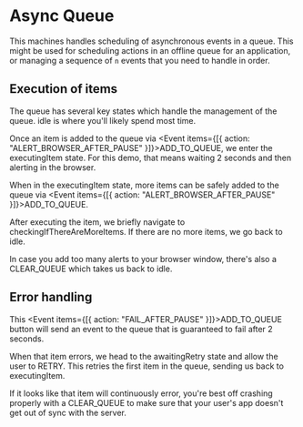 # Async Queue

This machines handles scheduling of asynchronous events in a queue. This might be used for scheduling actions in an offline queue for an application, or managing a sequence of `n` events that you need to handle in order.

## Execution of items

The queue has several key states which handle the management of the queue. <State>idle</State> is where you'll likely spend most time.

Once an item is added to the queue via <Event items={[{ action: "ALERT_BROWSER_AFTER_PAUSE" }]}>ADD_TO_QUEUE</Event>, we enter the <State>executingItem</State> state. For this demo, that means waiting 2 seconds and then alerting in the browser.

When in the <State>executingItem</State> state, more items can be safely added to the queue via <Event items={[{ action: "ALERT_BROWSER_AFTER_PAUSE" }]}>ADD_TO_QUEUE</Event>.

<WholeContext />

After executing the item, we briefly navigate to <State>checkingIfThereAreMoreItems</State>. If there are no more items, we go back to <State>idle</State>.

In case you add too many alerts to your browser window, there's also a <Event>CLEAR_QUEUE</Event> which takes us back to <State>idle</State>.

## Error handling

This <Event items={[{ action: "FAIL_AFTER_PAUSE" }]}>ADD_TO_QUEUE</Event> button will send an event to the queue that is guaranteed to fail after 2 seconds.

When that item errors, we head to the <State>awaitingRetry</State> state and allow the user to <Event>RETRY</Event>. This retries the first item in the queue, sending us back to <State>executingItem</State>.

If it looks like that item will continuously error, you're best off crashing properly with a <Event>CLEAR_QUEUE</Event> to make sure that your user's app doesn't get out of sync with the server.
